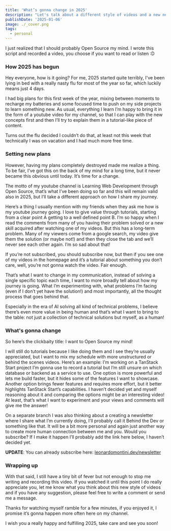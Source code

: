 ```yaml
---
title: 'What’s gonna change in 2025'
description: "Let's talk about a different style of videos and a new newsletter."
publishDate: '2025-01-06'
image: ./_cover.png
tags:
  - personal
---
```



I just realized that I should probably Open Source my mind. I wrote this script and recorded a video, you choose if you want to read or listen :D

<YouTube id="c0FuF3NJWBc" />

### How 2025 has begun

Hey everyone, how is it going? For me, 2025 started quite terribly, I've been lying in bed with a really nasty flu for most of the year so far, which luckily means just 4 days.

I had big plans for this first week of the year, mixing between moments to recharge my batteries and some focused time to push on my side projects to learn something new. As usual, everything I learn I’m happy to bring it in the form of a youtube video for my channel, so that I can play with the new concepts first and then I’ll try to explain them in a tutorial-like piece of content.

Turns out the flu decided I couldn’t do that, at least not this week that technically I was on vacation and I had much more free time.

### Setting new plans

However, having my plans completely destroyed made me realize a thing. To be fair, I’ve got this on the back of my mind for a long time, but it never became this obvious until today. It’s time for a change.

The motto of my youtube channel is Learning Web Development through Open Source, that’s what I’ve been doing so far and this will remain valid also in 2025, but I’ll take a different approach on how I share my journey.

Here’s a thing I usually mention with my friends when they ask me how is my youtube journey going. I love to give value through tutorials, starting from a clear point A getting to a well defined point B. I’m so happy when I read the comments from many of you having their problem solved or a new skill acquired after watching one of my videos. But this has a long-term problem. Many of my viewers come from a google search, my video give them the solution (or maybe not!) and then they close the tab and we’ll never see each other again. I’m so sad about that!

If you’re not subscribed, you should subscribe now, but then if you see one of my videos in the homepage and it’s a tutorial about something you don’t care, well, you’re not gonna watch the video. Fair enough.

That’s what I want to change in my communication, instead of solving a single specific topic each time, I want to more broadly tell about how my journey is going. What I’m experimenting with, what problems I’m facing (even if I don’t yet have the solution!) and most importantly, all the thought process that goes behind that.

Especially in the era of AI solving all kind of technical problems, I believe there’s even more value in being human and that’s what I want to bring to the table: not just a collection of technical solutions but myself, as a human!

### What's gonna change

So here’s the clickbaity title: I want to Open Source my mind!

I will still do tutorials because I like doing them and I see they’re usually appreciated, but I want to mix my schedule with more unstructured or behind the scenes videos. Here’s an example: I’m working on a TanStack Start project I’m gonna use to record a tutorial but I’m still unsure on which database or backend as a service to use. One option is more powerful and lets me build faster, but it hides some of the features I want to showcase. Another option brings fewer features and requires more effort, but it better highlights TanStack Start’s capabilities. I haven’t decided yet and myself reasoning about it and comparing the options might be an interesting video! At least, that’s what I want to experiment and your views and comments will give me the answer!

On a separate branch I was also thinking about a creating a newsletter where I share what I’m currently doing, I’ll probably call it Behind the Dev or something like that. It will be a bit more personal and again just another way to create more human connection between me and you. Would you subscribe? If I make it happen I’ll probably add the link here below, I haven’t decided yet.

**UPDATE**: You can already subscribe here: [leonardomontini.dev/newsletter](https://leonardomontini.dev/newsletter)

### Wrapping up

With that said, I still have a tiny bit of fever but not enough to stop me writing and recording this video. If you watched it until this point I do really appreciate you, let me know what you think about this new style of videos and if you have any suggestion, please feel free to write a comment or send me a message.

Thanks for watching myself ramble for a few minutes, if you enjoyed it, I promise it’s gonna happen more often here on my channel.

I wish you a really happy and fulfilling 2025, take care and see you soon!
